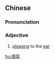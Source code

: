 ==Chinese==
{{zh-forms|s=顺耳}}

===Pronunciation===
{{zh-pron
|m=shùn'ěr
|c=seon6 ji5
|mn=qz:sūn-hǐ/tw:sūn-ní/xm:sūn-hī/zz:sūn-jíⁿ
|cat=a
}}

===Adjective===
{{zh-adj}}

# [[pleasing]] to the [[ear]]

[[hu:順耳]]